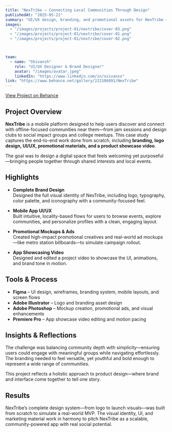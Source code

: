 ```yaml
---
title: "NexTribe – Connecting Local Communities Through Design"
publishedAt: "2025-05-21"
summary: "UI/UX design, branding, and promotional assets for NexTribe — a mobile app helping users discover and join offline-focused communities and events near them."
images:
  - "/images/projects/project-01/nextribe/cover-03.png"
  - "/images/projects/project-01/nextribe/cover-01.png"
  - "/images/projects/project-01/nextribe/cover-02.png"



team:
  - name: "Shivansh"
    role: "UI/UX Designer & Brand Designer"
    avatar: "/images/avatar.jpeg"
    linkedIn: "https://www.linkedin.com/in/sxivansx"
link: "https://www.behance.net/gallery/222106891/NexTribe"
---
```


[View Project on Behance](https://www.behance.net/gallery/222106891/NexTribe)

## Project Overview

**NexTribe** is a mobile platform designed to help users discover and connect with offline-focused communities near them—from jam sessions and design clubs to social impact groups and college meetups. This case study captures the end-to-end work done from scratch, including **branding, logo design, UI/UX, promotional materials, and a product showcase video**.

The goal was to design a digital space that feels welcoming yet purposeful—bringing people together through shared interests and local events.

## Highlights

- **Complete Brand Design**  
  Designed the full visual identity of NexTribe, including logo, typography, color palette, and iconography with a community-focused feel.

- **Mobile App UI/UX**  
  Built intuitive, locality-based flows for users to browse events, explore communities, and personalize profiles with a clean, engaging layout.

- **Promotional Mockups & Ads**  
  Created high-impact promotional creatives and real-world ad mockups—like metro station billboards—to simulate campaign rollout.

- **App Showcasing Video**  
  Designed and edited a project video to showcase the UI, animations, and brand tone in motion.

## Tools & Process

- **Figma** – UI design, wireframes, branding system, mobile layouts, and screen flows  
- **Adobe Illustrator** – Logo and branding asset design  
- **Adobe Photoshop** – Mockup creation, promotional ads, and visual enhancements  
- **Premiere Pro** – App showcase video editing and motion pacing

## Insights & Reflections

The challenge was balancing community depth with simplicity—ensuring users could engage with meaningful groups while navigating effortlessly. The branding needed to feel versatile, yet youthful and bold enough to represent a wide range of communities.

This project reflects a holistic approach to product design—where brand and interface come together to tell one story.

## Results

NexTribe’s complete design system—from logo to launch visuals—was built from scratch to simulate a real-world MVP. The visual identity, UI, and marketing material work in harmony to pitch NexTribe as a scalable, community-powered app with real social potential.
